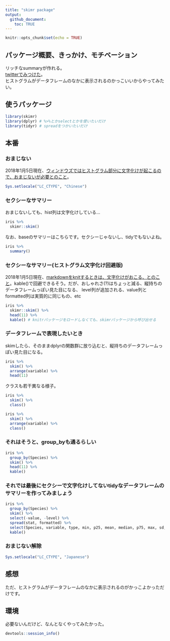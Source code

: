---
title: "skimr package"
output:
  github_document:
    toc: TRUE
---

```{r setup, include=FALSE}
knitr::opts_chunk$set(echo = TRUE)
```

## パッケージ概要、きっかけ、モチベーション
リッチなsummaryが作れる。  
[twitterでみつけた](https://twitter.com/d4tagirl/status/949055803465588736)。  
ヒストグラムがデータフレームのなかに表示されるのかっこいいからやってみたい。

## 使うパッケージ
```{r message=FALSE, warning=FALSE}
library(skimr)
library(dplyr) # %>%とかselectとかを使いたいだけ
library(tidyr) # spreadをつかいたいだけ
```

## 本番

### おまじない
2018年1月5日現在、[ウィンドウズではヒストグラム部分に文字化けが起こるので、おまじないが必要とのこと](https://github.com/ropenscilabs/skimr/blob/master/README.md#limitations-of-current-version)。
```{r}
Sys.setlocale("LC_CTYPE", "Chinese")
```

### セクシーなサマリー
おまじないしても、hist列は文字化けしている…
```{r}
iris %>%
  skimr::skim()
```

なお、baseのサマリーはこちらです。セクシーじゃないし、tidyでもないよね。
```{r}
iris %>% 
  summary()
```

### セクシーなサマリー(ヒストグラム文字化け回避版)
2018年1月5日現在、[markdownをknitするときは、文字化けがおこる、とのこと](https://github.com/ropenscilabs/skimr/blob/master/README.md#printing-spark-histograms-and-line-graphs-in-knitted-documents)。kable()で回避できるそう。だが、おしゃれさ(?)はちょっと減る、縦持ちのデータフレームっぽい見た目になる、 level列が追加される、value列とformatted列は実質的に同じもの、etc
```{r}
iris %>%
  skimr::skim() %>% 
  head(11) %>% 
  kable() # knitrパッケージをロードしなくても、skimrパッケージから呼び出せる
```

### データフレームで表現したいとき
skimしたら、そのままdplyrの関数群に放り込むと、縦持ちのデータフレームっぽい見た目になる。
```{r}
iris %>%
  skim() %>%
  arrange(variable) %>% 
  head(11)
```

クラスも若干異なる様子。
```{r}
iris %>%
  skim() %>%
  class()

iris %>%
  skim() %>%
  arrange(variable) %>% 
  class()
```

### それはそうと、group_byも通るらしい
```{r}
iris %>%
  group_by(Species) %>% 
  skim() %>% 
  head(11) %>% 
  kable()
```

### それでは最後にセクシーで文字化けしてないtidyなデータフレームのサマリーを作ってみましょう
```{r}
iris %>%
  group_by(Species) %>% 
  skim() %>%
  select(-value, -level) %>% 
  spread(stat, formatted) %>%
  select(Species, variable, type, min, p25, mean, median, p75, max, sd, hist, everything()) %>% 
  kable()
```

### おまじない解除
```{r}
Sys.setlocale("LC_CTYPE", "Japanese")
```

## 感想
ただ、ヒストグラムがデータフレームのなかに表示されるのがかっこよかっただけです。

## 環境
必要ないんだけど、なんとなくやってみたかった。
```{r}
devtools::session_info()
```

